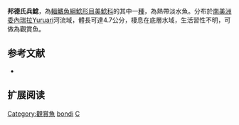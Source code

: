 {{Speciesbox
| name = 邦德氏兵鯰
| image =  
| image_width = 250px
| image_caption = 
| status = NE
| status_system = IUCN3.1
| genus = Corydoras
| species = bondi
| authority = [[Gosline|Gosline]], 1940
| synonyms = *''Corydoras bondi bondi'', Gosline, 1940
}}

'''邦德氏兵鯰'''，為[[輻鰭魚綱|輻鰭魚綱]][[鯰形目|鯰形目]][[美鯰科|美鯰科]]的其中一[[種|種]]，為熱帶淡水魚。分布於[[南美洲|南美洲]][[委內瑞拉|委內瑞拉]]Yuruari河流域，體長可達4.7公分，棲息在底層水域，生活習性不明，可做為觀賞魚。

==参考文献==
*{{FishBase_species|genus=Corydoras|species=bondi|year=2014|month=11}}

== 扩展阅读 ==
{{refbegin}}
{{wikispecies-inline|Corydoras bondi|邦德氏兵鯰}}
{{refend}}
{{Taxonbar|from=Q3759143}}

[[Category:觀賞魚|Category:觀賞魚]]
[[Category:兵鯰屬|bondi]]
[[Category:1940年描述的魚類|C]]
